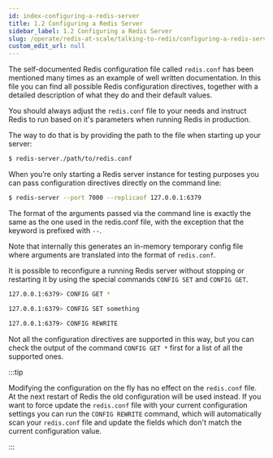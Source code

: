 ```yaml
---
id: index-configuring-a-redis-server
title: 1.2 Configuring a Redis Server
sidebar_label: 1.2 Configuring a Redis Server
slug: /operate/redis-at-scale/talking-to-redis/configuring-a-redis-server
custom_edit_url: null
---
```


The self-documented Redis configuration file called `redis.conf` has been mentioned many times as an example of well written documentation. In this file you can find all possible Redis configuration directives, together with a detailed description of what they do and their default values.

You should always adjust the `redis.conf` file to your needs and instruct Redis to run based on it's parameters when running Redis in production.

The way to do that is by providing the path to the file when starting up your server:

```bash
$ redis-server./path/to/redis.conf
```

When you’re only starting a Redis server instance for testing purposes you can pass configuration directives directly on the command line:

```bash
$ redis-server --port 7000 --replicaof 127.0.0.1:6379
```

The format of the arguments passed via the command line is exactly the same as the one used in the redis.conf file, with the exception that the keyword is prefixed with `--`.

Note that internally this generates an in-memory temporary config file where arguments are translated into the format of `redis.conf`.

It is possible to reconfigure a running Redis server without stopping or restarting it by using the special commands `CONFIG SET` and `CONFIG GET`.

```bash
127.0.0.1:6379> CONFIG GET *

127.0.0.1:6379> CONFIG SET something

127.0.0.1:6379> CONFIG REWRITE
```

Not all the configuration directives are supported in this way, but you can check the output of the command `CONFIG GET *` first for a list of all the supported ones.

:::tip

Modifying the configuration on the fly has no effect on the `redis.conf` file. At the next restart of Redis the old configuration will be used instead. If you want to force update the `redis.conf` file with your current configuration settings you can run the `CONFIG REWRITE` command, which will automatically scan your `redis.conf` file and update the fields which don't match the current configuration value.

:::
